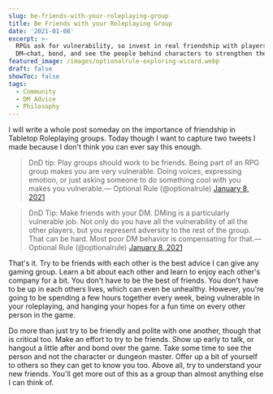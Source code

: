 ```yaml
---
slug: be-friends-with-your-roleplaying-group
title: Be Friends with your Roleplaying Group
date: '2021-01-08'
excerpt: >-
  RPGs ask for vulnerability, so invest in real friendship with players and your
  DM—chat, bond, and see the people behind characters to strengthen the table.
featured_image: /images/optionalrule-exploring-wizard.webp
draft: false
showToc: false
tags:
  - Community
  - DM Advice
  - Philosophy
---
```


I will write a whole post someday on the importance of friendship in Tabletop Roleplaying groups. Today though I want to capture two tweets I made because I don't think you can ever say this enough. 

> DnD tip: Play groups should work to be friends. Being part of an RPG group makes you are very vulnerable. Doing voices, expressing emotion, or just asking someone to do something cool with you makes you vulnerable.— Optional Rule (@optionalrule) [January 8, 2021](https://twitter.com/optionalrule/status/1347642826612473859?ref_src=twsrc%5Etfw)

> DnD Tip: Make friends with your DM. DMing is a particularly vulnerable job. Not only do you have all the vulnerability of all the other players, but you represent adversity to the rest of the group. That can be hard. Most poor DM behavior is compensating for that.— Optional Rule (@optionalrule) [January 8, 2021](https://twitter.com/optionalrule/status/1347643094943019010?ref_src=twsrc%5Etfw)

That's it. Try to be friends with each other is the best advice I can give any gaming group. Learn a bit about each other and learn to enjoy each other's company for a bit. You don't have to be the best of friends. You don't have to be up in each others lives, which can even be unhealthy. However, you're going to be spending a few hours together every week, being vulnerable in your roleplaying, and hanging your hopes for a fun time on every other person in the game. 

Do more than just try to be friendly and polite with one another, though that is critical too. Make an effort to try to be friends. Show up early to talk, or hangout a little after and bond over the game. Take some time to see the person and not the character or dungeon master. Offer up a bit of yourself to others so they can get to know you too. Above all, try to understand your new friends. You'll get more out of this as a group than almost anything else I can think of.
